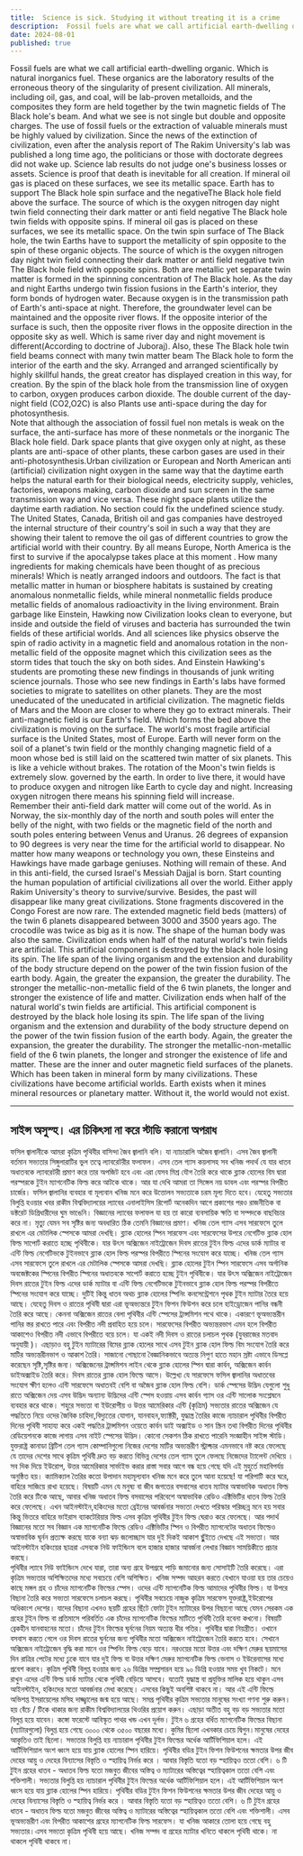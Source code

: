 ```yaml
---
title:  Science is sick. Studying it without treating it is a crime
description:  Fossil fuels are what we call artificial earth-dwelling organic. Which is natural inorganics fuel. These organics are the laboratory results of the erroneous theory of the singularity of present civilization.
date: 2024-08-01
published: true
---
```


  Fossil fuels are what we call artificial earth-dwelling organic. Which is natural inorganics fuel. These organics are the laboratory results of the erroneous theory of the singularity of present civilization.
          All minerals, including oil, gas, and coal, will be lab-proven metalloids, and the composites they form are held together by the twin magnetic fields of The Black hole's beam. And what we see is not single but double and opposite charges.
      The use of fossil fuels or the extraction of valuable minerals must be highly valued by civilization. Since the news of the extinction of civilization, even after the analysis report of The Rakim University's lab was published a long time ago, the politicians or those with doctorate degrees did not wake up. Science lab results do not judge one's business losses or assets. Science is proof that death is inevitable for all creation.
      If mineral oil gas is placed on these surfaces, we see its metallic space. Earth has to support The Black hole spin surface and the negativeThe Black hole field above the surface. The source of which is the oxygen nitrogen day night twin field connecting their dark matter or anti field negative The Black hole twin fields with opposite spins.
       If mineral oil gas is placed on these surfaces, we see its metallic space. On the twin spin surface of The Black hole, the twin Earths have to support the metallicity of spin opposite to the spin of these organic objects. The source of which is the oxygen nitrogen day night twin field connecting their dark matter or anti field negative twin The Black hole field with opposite spins. Both are metallic yet separate twin matter is formed in the spinning concentration of The Black hole. As the day and night Earths undergo twin fission fusions in the Earth's interior, they form bonds of hydrogen water. Because oxygen is in the transmission path of Earth's anti-space at night. Therefore, the groundwater level can be maintained and the opposite river flows. If the opposite interior of the surface is such, then the opposite river flows in the opposite direction in the opposite sky as well. Which is same river day and night movement is different(According to doctrine of Juboraj). Also, these The Black hole twin field beams connect with many twin matter beam The Black hole to form the interior of the earth and the sky. Arranged and arranged scientifically by highly skillful hands, the great creator has displayed creation in this way, for creation. 
       By the spin of the black hole from the transmission line of oxygen to carbon, oxygen produces carbon dioxide. The double current of the day-night field (CO2,O2C) is also Plants use anti-space during the day for photosynthesis.  
Note that although the association of fossil fuel non metals is weak on the surface, the anti-surface has more of these nonmetals or the inorganic The Black hole field.
    Dark space plants that give oxygen only at night, as these plants are anti-space of other plants, these carbon gases are used in their anti-photosynthesis.Urban civilization or European and North American anti (artificial) civilization night oxygen in the same way that the daytime earth helps the natural earth for their biological needs, electricity supply, vehicles, factories, weapons making, carbon dioxide and sun screen in the same transmission way and vice versa. These night space plants utilize the daytime earth radiation. No section could fix the undefined science study.
The United States, Canada, British oil and gas companies have destroyed the internal structure of their country's soil in such a way that they are showing their talent to remove the oil gas of different countries to grow the artificial world with their country. By all means Europe, North America is the first to survive if the apocalypse takes place at this moment .
How many ingredients for making chemicals have been thought of as precious minerals! Which is neatly arranged indoors and outdoors. The fact is that metallic matter in human or biosphere habitats is sustained by creating anomalous nonmetallic fields, while mineral nonmetallic fields produce metallic fields of anomalous radioactivity in the living environment.
 Brain garbage like Einstein, Hawking now 
Civilization looks clean to everyone, but inside and outside the field of viruses and bacteria has surrounded the twin fields of these artificial worlds. And all sciences like physics observe the spin of radio activity in a magnetic field and anomalous rotation in the non-metallic field of the opposite magnet which this civilization sees as the storm tides that touch the sky on both sides. And Einstein Hawking's students are promoting these new findings in thousands of junk writing science journals.
Those who see new findings in Earth's labs have formed societies to migrate to satellites on other planets. They are the most uneducated of the uneducated in artificial civilization. The magnetic fields of Mars and the Moon are closer to where they go to extract minerals. Their anti-magnetic field is our Earth's field. Which forms the bed above the civilization is moving on the surface. The world's most fragile artificial surface is the United States, most of Europe. Earth will never form on the soil of a planet's twin field or the monthly changing magnetic field of a moon whose bed is still laid on the scattered twin matter of six planets.
      This is like a vehicle without brakes. The rotation of the Moon's twin fields is extremely slow. governed by the earth. In order to live there, it would have to produce oxygen and nitrogen like Earth to cycle day and night. Increasing oxygen nitrogen there means his spinning field will increase.  
Remember their anti-field dark matter will come out of the world. As in Norway, the six-monthly day of the north and south poles will enter the belly of the night, with two fields or the magnetic field of the north and south poles entering between Venus and Uranus. 26 degrees of expansion to 90 degrees is very near the time for the artificial world to disappear. 
    No matter how many weapons or technology you own, these Einsteins and Hawkings have made garbage geniuses. Nothing will remain of these. And in this anti-field, the cursed Israel's Messiah Dajjal is born. Start counting the human population of artificial civilizations all over the world.
        Either apply Rakim University's theory to survive/survive. Besides, the past will disappear like many great civilizations. Stone fragments discovered in the Congo Forest are now rare. The extended magnetic field beds (matters) of the twin 6 planets disappeared between 3000 and 3500 years ago. The crocodile was twice as big as it is now. The shape of the human body was also the same. Civilization ends when half of the natural world's twin fields are artificial. This artificial component is destroyed by the black hole losing its spin. The life span of the living organism and the extension and durability of the body structure depend on the power of the twin fission fusion of the earth body. Again, the greater the expansion, the greater the durability. The stronger the metallic-non-metallic field of the 6 twin planets, the longer and stronger the existence of life and matter. Civilization ends when half of the natural world's twin fields are artificial. This artificial component is destroyed by the black hole losing its spin. The life span of the living organism and the extension and durability of the body structure depend on the power of the twin fission fusion of the earth body. Again, the greater the expansion, the greater the durability. The stronger the metallic-non-metallic field of the 6 twin planets, the longer and stronger the existence of life and matter.
These are the inner and outer magnetic field surfaces of the planets. Which has been taken in mineral form by many civilizations. These civilizations have become artificial worlds.
Earth exists when it mines mineral resources or planetary matter. Without it, the world would not exist.

---

## সাইন্স অসুস্হ। এর চিকিৎসা না করে স্টাডি করানো অপরাধ

ফসিল জ্বালানীকে আমরা কৃত্রিম পৃথিবীর বাসিন্দা  জৈব জ্বালানি বলি। যা ন‍্যাচারালি অজৈব জ্বালানি। এসব জৈব জ্বালানী বর্তমান সভ‍্যতার সিঙ্গুলারাটির ভুল তত্বে ল‍্যাবরেটরীর ফলাফল।
এসব তেল গ‍্যাস কয়লাসহ সব খনিজ পদার্থ যে যার ধাতব অধাতবকে ল‍্যাবরেটরী প্রমাণ  করে তার অপজিট হবে এবং এরা যেসব মিশ্র যৌগ তৈরি করে থাকে ব্ল‍্যাক হোলের বিম দ্বারা পরস্পরকে টুইন ম‍্যাগনেটিক ফিল্ড করে আটকে থাকে। আর যা দেখি আমরা তা সিঙ্গেল নয় ডাবল এবং পরস্পর বিপরীত চার্জের।
ফসিল জ্বালানির ব‍্যবহার বা মূল‍্যবান খনিজ মনে করে উত্তোলন সভ‍্যতাকে চরম মূল‍্য দিতে হবে। যেহেতু সভ‍্যতার বিলুপ্তি হওয়ার খবর রাকীম বিশ্ববিদ্যালয়ের ল‍্যাবের এনালাইসিস রিপোর্ট অনেকদিন আগে প্রকাশের পরও রাজনীতিক বা ডক্টরেট ডিগ্রিধারীদের ঘুম ভাঙেনি। বিজ্ঞানের ল‍্যাবের ফলাফল যা হয় তা কারো ব‍্যবসায়িক ক্ষতি বা সম্পদকে বাছবিচার করে না। মৃত‍্যু যেমন সব সৃষ্টির জন‍্য অবধারিত ঠিক তেমনি বিজ্ঞানের প্রমাণ। 
      খনিজ তেল গ‍্যাস  এসব সারফেসে তুলে রাখলে এর মেটালিক স্পেসকে আমরা দেখছি। ব্ল‍্যাক হোলের স্পিন সারফেস এবং সারফেসের উপরে নেগেটিভ ব্ল‍্যাক হোল ফিল্ড সাপোর্ট করাতে হচ্ছে পৃথিবীকে। যার উৎস অক্সিজেন নাইট্রোজেন দিবস রাতের টুইন ফিল্ড এদের ডার্ক ম‍্যাটার বা এন্টি ফিল্ড নেগেটিভকে টুইনভাবে ব্ল‍্যাক হোল ফিল্ড পরস্পর বিপরীতে স্পিনের সংযোগ করে যাচ্ছে।
            খনিজ তেল গ‍্যাস এসব সারফেসে তুলে রাখলে এর মেটালিক স্পেসকে আমরা দেখছি। ব্ল‍্যাক হোলের টুইন স্পিন সারফেসে এসব অর্গানিক অবজেক্টকের স্পিনের বিপরীত স্পিনের অধাতবকে  সাপোর্ট করাতে হচ্ছে টুইন  পৃথিবীকে। যার উৎস অক্সিজেন নাইট্রোজেন দিবস রাতের টুইন ফিল্ড এদের ডার্ক ম‍্যাটার বা এন্টি ফিল্ড নেগেটিভকে টুইনভাবে ব্ল‍্যাক হোল ফিল্ড পরস্পর বিপরীতে স্পিনের সংযোগ করে যাচ্ছে। দুটিই কিন্তু ধাতব অথচ ব্ল‍্যাক হোলের স্পিনিং কনসেন্ট্রেশনে পৃথক  টুইন ম‍্যাটার তৈরে হয়ে আছে। যেহেতু দিবস ও রাতের পৃথিবী দ্বারা এরা ভূঅভ‍্যন্তরে টুইন  ফিশন ফিউশন করে চলে হাইড্রোজেন পানির বন্ধনী তৈরি করে আছে। কেননা অক্সিজেন রাতের বেলা পৃথিবীর এন্টি স্পেসের ট্রান্সমিশন পথে থাকে। একারণে ভূঅভ‍্যন্তরীন পানির স্তর রাখতে পারে এবং বিপরীত নদী প্রবাহিত হয়ে চলে। সারফেসের বিপরীত অভ‍্যন্তরভাগ এমন হলে বিপরীত আকাশেও বিপরীত নদী এভাবে বিপরীতে বয়ে চলে। যা একই নদী দিবস ও রাতের চলাচল পৃথক (যুবরাজের মতবাদ অনুযায়ী )। এছাড়াও বহু টুইন ম‍্যাটারের বিমের ব্ল‍্যাক হোলের সাথে এসব টুইন ব্ল‍্যাক হোল ফিল্ড বিম সংযোগ তৈরি করে মাটির অভ‍্যন্তরীনভাগ ও আকাশ তৈরি। সাজানো গোছানো বৈজ্ঞানিকভাবে অত‍্যন্ত নিপুণ হাতে মহান স্রষ্টা এভাবে ডিসপ্লে করেছেন সৃষ্টি,সৃষ্টির জন‍্য।
      অক্সিজেনের ট্রান্সমিশন লাইন থেকে ব্ল‍্যাক হোলের স্পিন দ্বারা কার্বন, অক্সিজেন কার্বন ডাইঅক্সাইড তৈরি করে। দিবস রাতের ব্ল‍্যাক হোল ফিল্ডে আসে। উল্লেখ‍্য যে সারফেসে ফসিল জ্বালানির অধাতবের সংযোগ ক্ষীণ হলেও এন্টি সারফেসে অধাতবই বেশি বা অজৈব ব্ল‍্যাক হোল ফিল্ড বেশি।
ডার্ক স্পেসের উদ্ভিদ যেগুলো শুধু রাতে অক্সিজেন দেয় এসব উদ্ভিদ অন‍্যান‍্য উদ্ভিদের এন্টি স্পেস হওয়ায় এসব কার্বন গ‍্যাস ওর এন্টি সালোক সংশ্লেষনে ব‍্যবহার করে থাকে। শহুরে সভ‍্যতা বা ইউরোপীয় ও উত্তর আমেরিকার এন্টি (কৃত্রিম) সভ‍্যতার রাতের অক্সিজেন যে পদ্ধতিতে নিয়ে ওদের জৈবিক চাহিদা,বিদ‍্যুতের যোগান, যানবাহন,ফ‍্যাক্টরী, যুদ্ধাস্ত্র তৈরির কাজে ন‍্যাচারাল পৃথিবীর বিপরীত দিনের পৃথিবী  সাহায‍্য করে একই পদ্ধতির ট্রান্সমিশন ওয়েতে কার্বন ডাই অক্সাইড ও সান স্ক্রিন তথা বিপরীত দিনের পৃথিবীর রেডিয়েশনকে কাজে লাগায় এসব নাইট স্পেসের উদ্ভিদ। কোনো সেকশন ঠিক রাখতে পারেনি  সংজ্ঞাহীন  সাইন্স স্টাডি। 
          যুক্তরাষ্ট্র কানাডা ব্রিটিশ তেল গ‍্যাস কোম্পানিগুলো নিজের দেশের মাটির অভ‍্যন্তরীণ স্ট্রাক্চার এমনভাবে নষ্ট করে ফেলেছে যে তাদের দেশের সাথে কৃত্রিম পৃথিবী দ্রুত বড় করতে বিভিন্ন দেশের তেল গ‍্যাস তুলে ফেলছে নিজেদের  ট‍্যালেন্ট দেখিয়ে । সব দিক দিয়ে ইউরোপ, উত্তর আমেরিকার সার্ভাইভ করার রাস্তা সবার আগে বন্ধ হয়ে গেছে যদি এই মুহুর্তে মহাবিপর্যয় অনুষ্ঠিত হয়। 
        ক‍্যামিক‍্যাল তৈরির কতো উপাদান  মহামূল‍্যবান খনিজ মনে করে তুলে আনা হয়েছে! যা পরিপাটি করে ঘরে, বাহিরে সাজিয়ে রাখা হয়েছে। বিষয়টি এমন যে মনুষ‍্য বা জীব জগতের বসবাসের ধাতব ম‍্যাটার অস্বাভাবিক অধাতব ফিল্ড তৈরি করে টিকে আছে, আবার খনিজ অধাতব ফিল্ড বসবাসের পরিবেশে অস্বাভাবিক রেডিও এক্টিভিটির ধাতব ফিল্ড তৈরি করে ফেলেছে।
         এখন আইনস্টাইন,হকিংদের মতো ব্রেইনের আবর্জনার সভ‍্যতা দেখতে পরিস্কার পরিচ্ছন্ন মনে হয় সবার কিন্তু ভিতরে বাহিরে ভাইরাস ব‍্যাকটেরিয়ার ফিল্ড এসব  কৃত্রিম পৃথিবীর টুইন ফিল্ড ঘেরাও করে ফেলেছে। আর পদার্থ বিজ্ঞানের মতো সব বিজ্ঞান এক ম‍্যাগনেটিক ফিল্ডে রেডিও এক্টিভিটির স্পিন ও বিপরীত ম‍্যাগনেটের অধাতব ফিল্ডেও অস্বাভাবিক ঘূর্নন প্রত‍্যক্ষ করছে যাকে বন‍্যা ঝড় জলোচ্ছাস যার দুই দিকই আকাশ ছুুঁইতে দেখছে এই সভ‍্যতা। আর আইনস্টাইন হকিংয়ের ছাত্ররা এসবকে নিউ ফাইন্ডিংস বলে হাজার হাজার আবর্জনা লেখার বিজ্ঞান সাময়িকীতে প্রচার করছে।    
          পৃথিবীর ল‍্যাবে নিউ ফাইন্ডিংস দেখে যারা, তারা অন‍্য গ্রহে উপগ্রহে পাড়ি জমানোর জন‍্য সোসাইটি তৈরি করেছে। এরা কৃত্রিম সভ‍্যতার অশিক্ষিতদের মধ‍্যে সবচেয়ে বেশি অশিক্ষিত। খনিজ সম্পদ আহরন করতে যেখানে যাওয়া হয় তার চেয়েও কাছে মঙ্গল গ্রহ ও চাঁদের ম‍্যাগনেটিক ফিল্ডের স্পেস। ওদের এন্টি ম‍্যাগনেটিক ফিল্ড আমাদের পৃথিবীর ফিল্ড। যা উপরে বিছানা তৈরি করে সভ‍্যতা সারফেসে চলাচল করছে। পৃথিবীর সবচেয়ে নাজুক কৃত্রিম সারফেস যুক্তরাষ্ট্র,ইউরোপের অধিকাংশ দেশের। যাদের বিছানা এখনও ছয়টি গ্রহের ছিঁটে ফোটা টুইন ম‍্যাটারের উপর বিছানো আছে যেমন সেরকম এক গ্রহের টুইন ফিল্ড বা প্রতিমাসে পরিবর্তিত এক চাঁদের ম‍্যাগনেটিক ফিল্ডের মাটিতে পৃথিবী তৈরি হবেনা কখনো। 
     বিষয়টি ব্রেকহীন যানবাহনের মতো। চাঁদের টুইন ফিল্ডের ঘূর্ননের নিয়ম অত‍্যন্ত ধীর গতির। পৃথিবীর দ্বারা নিয়ন্ত্রীত। ওখানে বসবাস করতে গেলে ওর দিবস রাতের ঘুর্ননের জন‍্য পৃথিবীর মতো অক্সিজেন নাইট্রোজেন তৈরি করতে হবে। সেখানে অক্সিজেন নাইট্রোজেন বৃদ্ধি করা মানে ওর স্পিনিং ফিল্ড বেড়ে যাবে। 
নরওয়ের মতো উত্তর এবং দক্ষিণ মেরুর ছয়মাসের দিন রাত্রির পেটের মধ‍্যে ঢুকে যাবে যার দুই ফিল্ড বা উত্তর দক্ষিণ মেরুর ম‍্যাগনেটিক ফিল্ড ভেনাস ও ইউরেনাসের মধ‍্যে প্রবেশ করবে। কৃত্রিম পৃথিবী বিলুপ্ত হওয়ার জন‍্য ২৬ ডিগ্রির সম্প্রসারন হয়ে ৯০ ডিগ্রি হওয়ার সময় খুব নিকটে। 
 মনে রাখুন এদের এন্টি ফিল্ড ডার্ক ম‍্যাটার থেকে  পৃথিবী বেড়িয়ে আসবে। 
      যতোই যুদ্ধাস্ত্র বা প্রযুক্তির মালিক হয়ে থাকুন এসব আইনস্টাইন, হকিংদের মতো আবর্জনার মেধা করেছে। এসবের কিছুই অবশিষ্ট থাকবে না। আর এই এন্টি ফিল্ডে অভিশপ্ত  ইসরায়েলের মসিহ দাজ্জ্বালের জন্ম হয়ে আছে। সমগ্র পৃথিবীর কৃত্রিম সভ‍্যতার মানুষের সংখ‍্যা গণনা শুরু করুন। হয় বেঁচে / টিকে থাকার জন‍্য রাকীম বিশ্ববিদ্যালয়ের থিওরির প্রয়োগ করুন। এছাড়া অতীত বহু বড় বড় সভ‍্যতার মতো বিলুপ্ত হয়ে যাবেন। কঙ্গো ফরেস্টে আবিস্কৃত  পাথর খন্ড এখন দূর্লভ। টুইন ৬  গ্রহের বর্ধিত ম‍্যাগনেটিক ফিল্ডের বিছানা (ম‍্যাটারগুলো) বিলুপ্ত হয়ে গেছে ৩০০০ থেকে ৩৫০০ বছরের মধ‍্যে। কুমির ছিলো এখনকার চেয়ে দ্বিগুন।মানুষের দেহের আকৃতিও তাই ছিলো। সভ‍্যতার বিলুপ্তি হয় ন‍্যাচারাল পৃথিবীর টুইন ফিল্ডের অর্ধেক আর্টিফিশিয়াল হলে। এই আর্টিফিশিয়াল অংশ ধ্বংস হয়ে যায় ব্ল‍্যাক হোলের স্পিন হারিয়ে। পৃথিবীর বডির টুইন ফিশন ফিউশনের ক্ষমতার উপর জীব দেহের আয়ু ও দেহের বিন‍্যাসের বিস্তৃতি ও স্হায়িত্ব নির্ভর করে । আবার বিস্তৃতি যতো বড় স্হায়িত্বও ততো বেশি। ৬ টি টুইন গ্রহের ধাতব - অধাতব ফিল্ড যতো মজবুত জীবের অস্তিত্ব ও ম‍্যাটারের অস্তিত্বের স্হায়িত্বকাল ততো বেশি এবং শক্তিশালী। সভ‍্যতার বিলুপ্তি হয় ন‍্যাচারাল পৃথিবীর টুইন ফিল্ডের অর্ধেক আর্টিফিশিয়াল হলে। এই আর্টিফিশিয়াল অংশ ধ্বংস হয়ে যায় ব্ল‍্যাক হোলের স্পিন হারিয়ে। পৃথিবীর বডির টুইন ফিশন ফিউশনের ক্ষমতার উপর জীব দেহের আয়ু ও দেহের বিন‍্যাসের বিস্তৃতি ও স্হায়িত্ব নির্ভর করে । আবার বিস্তৃতি যতো বড় স্হায়িত্বও ততো বেশি। ৬ টি টুইন গ্রহের ধাতব - অধাতব ফিল্ড যতো মজবুত জীবের অস্তিত্ব ও ম‍্যাটারের অস্তিত্বের স্হায়িত্বকাল ততো বেশি এবং শক্তিশালী।
এসব ভূঅভ‍্যন্তরীণ এবং বিপরীত আকাশের গ্রহের ম‍্যাগনেটিক ফিল্ড সারফেস। যা  খনিজ আকারে তোলা হয়ে গেছে বহু সভ‍্যতার।এসব সভ‍্যতা কৃত্রিম পৃথিবী হয়ে আছে।
   খনিজ সম্পদ বা গ্রহের ম‍্যাটার খনিতে থাকলে পৃথিবী থাকে। না থাকলে পৃথিবী থাকবে না। 
